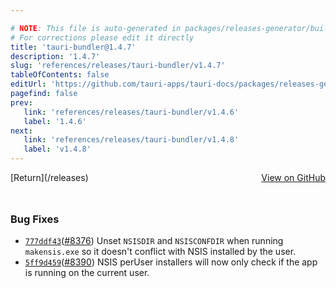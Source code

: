 ```yaml
---

# NOTE: This file is auto-generated in packages/releases-generator/build.ts
# For corrections please edit it directly
title: 'tauri-bundler@1.4.7'
description: '1.4.7'
slug: 'references/releases/tauri-bundler/v1.4.7'
tableOfContents: false
editUrl: 'https://github.com/tauri-apps/tauri-docs/packages/releases-generator/build.ts'
pagefind: false
prev:
   link: 'references/releases/tauri-bundler/v1.4.6'
   label: '1.4.6'
next:
   link: 'references/releases/tauri-bundler/v1.4.8'
   label: 'v1.4.8'
---
```


			

<ReleaseSidebar slug="references/releases/tauri-bundler"  packageName="tauri-bundler" />

<div style="margin-bottom:3rem; display: flex; justify-content: space-between; align-items: center"><span>[Return](/releases)</span><span><a href="https://github.com/tauri-apps/tauri/releases/tag/tauri-bundler-v1.4.7">View on GitHub</a></span></div>

### Bug Fixes

- [`777ddf43`](https://www.github.com/tauri-apps/tauri/commit/777ddf434a966966dc8918322c1ec9ee3f822ee2)([#8376](https://www.github.com/tauri-apps/tauri/pull/8376)) Unset `NSISDIR` and `NSISCONFDIR` when running `makensis.exe` so it doesn&#39;t conflict with NSIS installed by the user.
- [`5ff9d459`](https://www.github.com/tauri-apps/tauri/commit/5ff9d4592a6dd8fc93165012ef367d78ea06e4ce)([#8390](https://www.github.com/tauri-apps/tauri/pull/8390)) NSIS perUser installers will now only check if the app is running on the current user.

